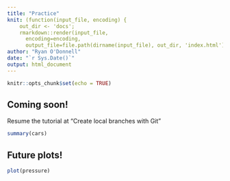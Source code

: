 ```yaml
---
title: "Practice"
knit: (function(input_file, encoding) {
    out_dir <- 'docs';
    rmarkdown::render(input_file,
      encoding=encoding,
      output_file=file.path(dirname(input_file), out_dir, 'index.html'))})
author: "Ryan O'Donnell"
date: "`r Sys.Date()`"
output: html_document
---
```


```r
knitr::opts_chunk$set(echo = TRUE)
```

## Coming soon!

Resume the tutorial at "Create local branches with Git"

```r
summary(cars)
```

## Future plots!

```r
plot(pressure)
```


